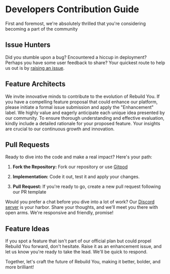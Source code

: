 # Developers Contribution Guide

First and foremost, we're absolutely thrilled that you're considering becoming a part of the community

## Issue Hunters

Did you stumble upon a bug? Encountered a hiccup in deployment? Perhaps you have some user feedback to share? Your quickest route to help us out is by [raising an issue](https://github.com/rotimi-best/classroomio/issues/new/choose).

## Feature Architects

We invite innovative minds to contribute to the evolution of Rebuild You. If you have a compelling feature proposal that could enhance our platform, please initiate a formal issue submission and apply the "Enhancement" label. We highly value and eagerly anticipate each unique idea presented by our community. To ensure thorough understanding and effective evaluation, kindly include a detailed rationale for your proposed feature. Your insights are crucial to our continuous growth and innovation.

## Pull Requests

Ready to dive into the code and make a real impact? Here's your path:

1. **Fork the Repository:** Fork our repository or use [Gitpod](https://rebuildyou.uk/docs/contributor-guides/gitpod)

2. **Implementation:** Code it out, test it and apply your changes.

3. **Pull Request:** If you're ready to go, create a new pull request following our PR template

Would you prefer a chat before you dive into a lot of work? Our [Discord server](https://dub.sh/ciodiscord) is your harbor. Share your thoughts, and we'll meet you there with open arms. We're responsive and friendly, promise!

## Feature Ideas

If you spot a feature that isn't part of our official plan but could propel Rebuild You forward, don't hesitate. Raise it as an enhancement issue, and let us know you're ready to take the lead. We'll be quick to respond.

Together, let's craft the future of Rebuild You, making it better, bolder, and more brilliant!
